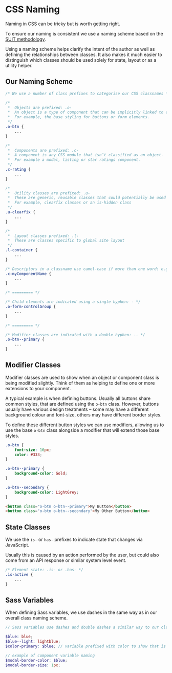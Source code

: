 <Meta title="Documentation/Guides/Fozzie/CSS Naming"/>

# CSS Naming

Naming in CSS can be tricky but is worth getting right.

To ensure our naming is consistent we use a naming scheme based on the [SUIT methodology](https://github.com/suitcss/suit/blob/master/doc/naming-conventions.md).

Using a naming scheme helps clarify the intent of the author as well as defining the relationships between classes.  It also makes it much easier to distinguish which classes should be used solely for state, layout or as a utility helper.

<a name="scheme"></a><h2>Our Naming Scheme</h2>

```scss
/* We use a number of class prefixes to categorise our CSS classnames */

/*
 *  Objects are prefixed: .o-
 *  An object is a type of component that can be implicitly linked to an HTML tag.
 *  For example, the base styling for buttons or form elements.
 */
.o-btn {
    ...
}

/*
 *  Components are prefixed: .c-
 *  A component is any CSS module that isn’t classified as an object.
 *  For example a modal, listing or star ratings component.
 */
.c-rating {
    ...
}

/*
 *  Utility classes are prefixed: .u-
 *  These are generic, reusable classes that could potentially be used across many components
 *  For example, clearfix classes or an is-hidden class
 */
.u-clearfix {
    ...
}

/*
 *  Layout classes prefixed: .l-
 *  These are classes specific to global site layout
 */
.l-container {
    ...
}

/* Descriptors in a classname use camel-case if more than one word: e.g. myComponentName */
.c-myComponentName {
    ...
}

/* ========= */

/* Child elements are indicated using a single hyphen: - */
.o-form-controlGroup {
    ...
}

/* ========= */

/* Modifier classes are indicated with a double hyphen: -- */
.o-btn--primary {
    ...
}
```


<a name="modifiers"></a><h2>Modifier Classes</h2>

Modifier classes are used to show when an object or component class is being modified slightly.  Think of them as helping to define one or more extensions to your component.

A typical example is when defining buttons.  Usually all buttons share common styles, that are defined using the `o-btn` class.  However, buttons usually have various design treatments – some may have a different background colour and font-size, others may have different border styles.

To define these different button styles we can use modifiers, allowing us to use the base `o-btn` class alongside a modifier that will extend those base styles.

```scss
.o-btn {
    font-size: 16px;
    color: #333;
}

.o-btn--primary {
    background-color: Gold;
}

.o-btn--secondary {
    background-color: LightGrey;
}
```

```html
<button class="o-btn o-btn--primary">My Button</button>
<button class="o-btn o-btn--secondary">My Other Button</button>
```


<a name="state"></a><h2>State Classes</h2>

We use the `is-` or `has-` prefixes to indicate state that changes via JavaScript.

Usually this is caused by an action performed by the user, but could also come from an API response or similar system level event.

```scss
/* Element state: .is- or .has- */
.is-active {
    ...
}
```


<a name="variables"></a><h2>Sass Variables</h2>

When defining Sass variables, we use dashes in the same way as in our overall class naming scheme.

```scss
// Sass variables use dashes and double dashes a similar way to our classnames

$blue: blue;
$blue--light: lightblue;
$color-primary: $blue; // variable prefixed with color to show that is it’s use

// example of component variable naming
$modal-border-color: $blue;
$modal-border-size: 1px;
```
